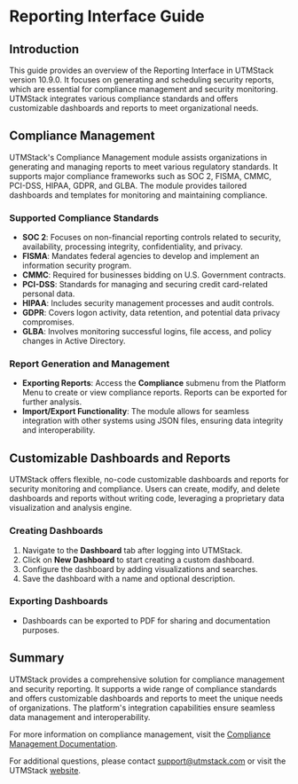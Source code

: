 # Reporting Interface Guide

## Introduction

This guide provides an overview of the Reporting Interface in UTMStack version 10.9.0. It focuses on generating and scheduling security reports, which are essential for compliance management and security monitoring. UTMStack integrates various compliance standards and offers customizable dashboards and reports to meet organizational needs.

## Compliance Management

UTMStack's Compliance Management module assists organizations in generating and managing reports to meet various regulatory standards. It supports major compliance frameworks such as SOC 2, FISMA, CMMC, PCI-DSS, HIPAA, GDPR, and GLBA. The module provides tailored dashboards and templates for monitoring and maintaining compliance.

### Supported Compliance Standards

- **SOC 2**: Focuses on non-financial reporting controls related to security, availability, processing integrity, confidentiality, and privacy.
- **FISMA**: Mandates federal agencies to develop and implement an information security program.
- **CMMC**: Required for businesses bidding on U.S. Government contracts.
- **PCI-DSS**: Standards for managing and securing credit card-related personal data.
- **HIPAA**: Includes security management processes and audit controls.
- **GDPR**: Covers logon activity, data retention, and potential data privacy compromises.
- **GLBA**: Involves monitoring successful logins, file access, and policy changes in Active Directory.

### Report Generation and Management

- **Exporting Reports**: Access the **Compliance** submenu from the Platform Menu to create or view compliance reports. Reports can be exported for further analysis.
- **Import/Export Functionality**: The module allows for seamless integration with other systems using JSON files, ensuring data integrity and interoperability.

## Customizable Dashboards and Reports

UTMStack offers flexible, no-code customizable dashboards and reports for security monitoring and compliance. Users can create, modify, and delete dashboards and reports without writing code, leveraging a proprietary data visualization and analysis engine.

### Creating Dashboards

1. Navigate to the **Dashboard** tab after logging into UTMStack.
2. Click on **New Dashboard** to start creating a custom dashboard.
3. Configure the dashboard by adding visualizations and searches.
4. Save the dashboard with a name and optional description.

### Exporting Dashboards

- Dashboards can be exported to PDF for sharing and documentation purposes.

## Summary

UTMStack provides a comprehensive solution for compliance management and security reporting. It supports a wide range of compliance standards and offers customizable dashboards and reports to meet the unique needs of organizations. The platform's integration capabilities ensure seamless data management and interoperability.

For more information on compliance management, visit the [Compliance Management Documentation](https://documentation.utmstack.com/v10/compliance/compliance_management).

For additional questions, please contact [support@utmstack.com](mailto:support@utmstack.com) or visit the UTMStack [website](https://utmstack.com).
